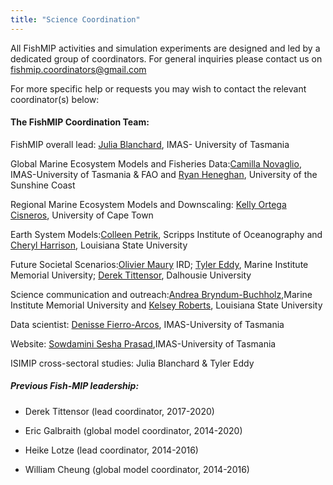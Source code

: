 ```yaml
---
title: "Science Coordination"
---
```


All FishMIP activities and simulation experiments are designed and led by a dedicated group of coordinators. For general inquiries please contact us on [fishmip.coordinators\@gmail.com](mailto:fishmip.coordinators@gmail.com){.email-link}

For more specific help or requests you may wish to contact the relevant coordinator(s) below:

#### **The FishMIP Coordination Team:**

FishMIP overall lead: [Julia Blanchard](mailto:julia.blanchard@utas.edu.au){.email-link}, IMAS- University of Tasmania

Global Marine Ecosystem Models and Fisheries Data:[Camilla Novaglio](mailto:camilla.novaglio@utas.edu.au){.email-link}, IMAS-University of Tasmania & FAO and [Ryan Heneghan](mailto:ryan.heneghan@gmail.com){.email-link}, University of the Sunshine Coast

Regional Marine Ecosystem Models and Downscaling: [Kelly Ortega Cisneros](mailto:kelly.ortegacisneros@uct.ac.za){.email-link}, University of Cape Town

Earth System Models:[Colleen Petrik](mailto:colleenpetrik@gmail.com){.email-link}, Scripps Institute of Oceanography and [Cheryl Harrison](mailto:chsharrison@gmail.com){.email-link}, Louisiana State University

Future Societal Scenarios:[Olivier Maury](mailto:olivier.maury@ird.fr){.email-link} IRD; [Tyler Eddy](mailto:Tyler.Eddy@mi.mun.ca){.email-link}, Marine Institute Memorial University; [Derek Tittensor](mailto:derek.tittensor@dal.ca){.email-link}, Dalhousie University

Science communication and outreach:[Andrea Bryndum-Buchholz](mailto:andrea.buchholz@mi.mun.ca){.email-link},Marine Institute Memorial University and [Kelsey Roberts](mailto:kroberts3@lsu.edu){.email-link}, Louisiana State University

Data scientist: [Denisse Fierro-Arcos](mailto:lilian.fierroarcos@utas.edu.au){.email-link}, IMAS-University of Tasmania

Website: [Sowdamini Sesha Prasad](mailto:sowdamini.seshaprasad@utas.edu.au){.email-link},IMAS-University of Tasmania

ISIMIP cross-sectoral studies: Julia Blanchard & Tyler Eddy

##### Previous Fish-MIP leadership:

-   Derek Tittensor (lead coordinator, 2017-2020)

-   Eric Galbraith (global model coordinator, 2014-2020)

-   Heike Lotze (lead coordinator, 2014-2016)

-   William Cheung (global model coordinator, 2014-2016)
